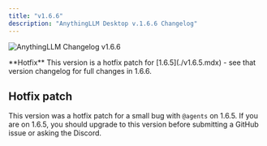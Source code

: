 ```yaml
---
title: "v1.6.6"
description: "AnythingLLM Desktop v.1.6.6 Changelog"
---
```



<Image
  src="/images/product/changelog/header-image.png"
  height={1080}
  width={1920}
  quality={100}
  alt="AnythingLLM Changelog v1.6.6"
/>

<Callout type="info" emoji="️💡">
  **Hotfix** This version is a hotfix patch for [1.6.5](./v1.6.5.mdx) - see that
  version changelog for full changes in 1.6.6.
</Callout>

## Hotfix patch

This version was a hotfix patch for a small bug with `@agents` on 1.6.5. If you are on 1.6.5, you should upgrade to this version before submitting a GitHub issue or asking the Discord.

